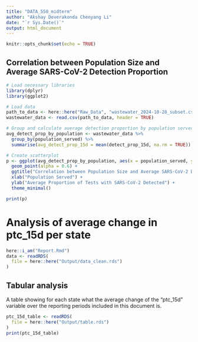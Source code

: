 ```yaml
---
title: "DATA_550_midterm"
author: "Akshay Deverakonda Chenyang Li"
date: "`r Sys.Date()`"
output: html_document
---
```


```r
knitr::opts_chunk$set(echo = TRUE)
```


## Correlation between Population Size and Average SARS-CoV-2 Detection Proportion

```r
# Load necessary libraries
library(dplyr)
library(ggplot2)

# Load data
path_to_data <- here::here("Raw_Data", "wastewater_2024-10-28_subset.csv")
wastewater_data <- read.csv(path_to_data, header = TRUE)

# Group and calculate average detection proportion by population served
avg_detect_prop_by_population <- wastewater_data %>%
  group_by(population_served) %>%
  summarise(avg_detect_prop_15d = mean(detect_prop_15d, na.rm = TRUE))

# Create scatterplot
p <- ggplot(avg_detect_prop_by_population, aes(x = population_served, y = avg_detect_prop_15d)) +
  geom_point(alpha = 0.6) +
  ggtitle("Correlation between Population Size and Average SARS-CoV-2 Detection Proportion") +
  xlab("Population Served") +
  ylab("Average Proportion of Tests with SARS-CoV-2 Detected") +
  theme_minimal()

print(p)

```


# Analysis of average change in ptc_15d per state

```r
here::i_am("Report.Rmd")
data <- readRDS(
  file = here::here("Output/data_clean.rds")
)
```

## Tabular analysis

A table showing for each state what the average change of the “ptc_15d” variable over the reporting periods included in this document is.

```r
ptc_15d_table <- readRDS(
  file = here::here("Output/table.rds")
)
print(ptc_15d_table)
```

